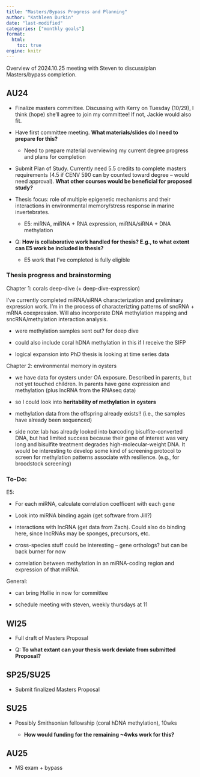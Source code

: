 ```yaml
---
title: "Masters/Bypass Progress and Planning"
author: "Kathleen Durkin"
date: "last-modified"
categories: ["monthly goals"]
format:
  html:
    toc: true
engine: knitr
---
```


Overview of 2024.10.25 meeting with Steven to discuss/plan Masters/bypass completion.

## AU24

-   Finalize masters committee. Discussing with Kerry on Tuesday (10/29), I think (hope) she'll agree to join my committee! If not, Jackie would also fit.

-   Have first committee meeting. **What materials/slides do I need to prepare for this?**

    -   Need to prepare material overviewing my current degree progress and plans for completion

-   Submit Plan of Study. Currently need 5.5 credits to complete masters requirements (4.5 if CENV 590 can by counted toward degree -- would need approval). **What other courses would be beneficial for proposed study?**

-   Thesis focus: role of multiple epigenetic mechanisms and their interactions in environmental memory/stress response in marine invertebrates.

    -   E5: miRNA, miRNA + RNA expression, miRNA/siRNA + DNA methylation

-   Q: **How is collaborative work handled for thesis? E.g., to what extent can E5 work be included in thesis?**

    -   E5 work that I've completed is fully eligible

### Thesis progress and brainstorming

Chapter 1: corals deep-dive (+ deep-dive-expression)

I've currently completed miRNA/siRNA characterization and preliminary expression work. I'm in the process of characterizting patterns of sncRNA + mRNA coexpression. Will also incorporate DNA methylation mapping and sncRNA/methylation interaction analysis.

-   were methylation samples sent out? for deep dive

-   could also include coral hDNA methylation in this if I receive the SIFP

-   logical expansion into PhD thesis is looking at time series data

Chapter 2: environmental memory in oysters

-   we have data for oysters under OA exposure. Described in parents, but not yet touched children. In parents have gene expression and methylation (plus lncRNA from the RNAseq data)

-   so I could look into **heritability of methylation in oysters**

-   methylation data from the offspring already exists!! (i.e., the samples have already been sequenced)

-   side note: lab has already looked into barcoding bisulfite-converted DNA, but had limited success because their gene of interest was very long and bisulfite treatment degrades high-molecular-weight DNA. It would be interesting to develop some kind of screening protocol to screen for methylation patterns associate with resilience. (e.g., for broodstock screening)

### To-Do: 

E5:

-   For each miRNA, calculate correlation coefficent with each gene

-   Look into miRNA binding again (get software from Jill?)

-   interactions with lncRNA (get data from Zach). Could also do binding here, since lncRNAs may be sponges, precursors, etc.

-   cross-species stuff could be interesting -- gene orthologs? but can be back burner for now

-   correlation between methylation in an miRNA-coding region and expression of that miRNA.

General:

-   can bring Hollie in now for committee

-   schedule meeting with steven, weekly thursdays at 11

## WI25

-   Full draft of Masters Proposal

-   Q: **To what extant can your thesis work deviate from submitted Proposal?**

## SP25/SU25

-   Submit finalized Masters Proposal

## SU25

-   Possibly Smithsonian fellowship (coral hDNA methylation), 10wks

    -   **How would funding for the remaining \~4wks work for this?**

## AU25

-   MS exam + bypass
